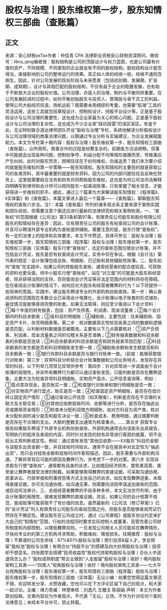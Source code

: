 # 股权与治理丨股东维权第一步，股东知情权三部曲（查账篇）
## 正文
来源：安心财税axTax作者：仲佳青 CPA 法律职业资格安心财税资深顾问，微信号：libra_qing编者按：股权结构是公司的顶层设计与权力蓝图，也是公司最有价值的资产，不同规模、不同类型的企业就会有不同的股权结构。股权结构设计是否得当，直接影响到公司的整体运行的效果。其正如人体的经络一般，经络不通则百病生。因此，针对公司发展的现处阶段与未来愿景（包括初创期、发展期、扩张期、成熟期），设计与其相匹配的股权结构，不仅有益于企业的稳健发展，也有助于不断放大企业的股权价值。公司治理，亦是人的治理，制约与平衡同样重要。在公司发展跃进的过程中，如何平衡创始股东与投资人、管理层与骨干员工的利益，使得公司大船经历风浪，扬帆远航？既需要未雨绸缪的考量，也需要“航海”工具的灵活运用，这些工具就包括章程设计、控制权设计、持股平台设计等。正是基于股权设计与公司治理的重要性，这也成为企业家最为关心的核心问题。正是基于股权设计与公司治理的复杂性，这也成为不少企业家“踩坑踩雷”的误区盲区。有鉴于此，无讼特别联合道达律师团队开设“股权与治理”专栏，系统地解读分析股权设计与公司治理领域的商事法律问题，以期通过专业分析与实操建议，为企业发展赋能助力。本文为专栏第十期内容：股权与治理丨股东维权第一步，股东知情权三部曲（查账篇）。众所周知，商事合作的过程是纷繁复杂的，前期各方洽谈顺畅，但事中可能就会出现各种问题，控制权争夺、利益分配不均等情形接踵而至，导致事后产生纠纷。此时对股东而言，困境往往在于如何维权、向谁追责？我们本次要介绍的就是股东维权的第一步策略——股东知情权。股东知情权的主要目的就是获取公司的各类资料，其中最重要的就是财务资料，因为公司的内部问题往往会反映在财务上，这里就需要结合法务和财务共同帮助股东维权，这也是为何公司法司法解释四明确写到律师和会计师可以陪同股东一起查阅账簿，只有掌握了相关信息，才能获得进一步维权的抓手。据此，通过三个篇章为大家解读股东知情权：《程序篇》、《实体篇》和《查账篇》，本篇文章进入最后一个篇章——《查账篇》，聊聊股东知情权的查账六步法。注1：本篇《查账篇》所列的诸多观点系主要来源于案例实践和团队经验，但需要注意个案还应进行最新的法律研究和相关案例检索。一、“查账权“的范围根据《公司法》第33条和第97条，有限责任公司股东和股份有限公司股东的知情权存在差异：因此，仅有限责任公司的股东有权查阅公司的会计账簿，并且可以聘请外部专业机构为查账提供辅助。需要注意的是，股东行使“查账权”，有一定的法律上的程序和实体要求，本文不作赘述，具体可参见：股权与治理丨股东维权第一步，股东知情权三部曲（程序篇）股权与治理丨股东维权第一步，股东知情权三部曲（实体篇）股东行使“查账权”，法定的查账范围仅限会计账簿，并不包括会计凭证，股东是否有权查阅会计凭证，实务中存在争议。根据《会计法》第15条的规定：会计账簿包括总账、明细账、日记账和其他辅助性账簿。二、股东如何“查账”在实践中，如果公司的控股股东查账，通常经营者的配合度较高，可获取的资料也更全面。但中小股东行使“查账权”，站在“对立面”的可能是大股东和经营者，除非获得法院的支持，否则查阅会计凭证等非法定范围内的材料将存在障碍。在仅查阅会计账簿的情况下，如何应对大股东和经营者舞弊的行为？以下将提供一些简单的思路。实践中，建议股东聘请专业的外部机构协助查账。第一步：确认查阅资料的范围现在多数企业已采用会计电算化，会计账簿以电子账套的形式储存，最佳情况是能够查阅完整的账套。如果无法取得，则应至少查阅以下会计资料：①每个年度的财务报表，包括：资产负债表、利润表、现金流量表；②每个会计期间的科目余额表；③各科目的明细账；④辅助账，主要包括：往来辅助账、固定资产卡片、存货明细表等。第二步：核对数据真实性检验各表之间的数据和逻辑是否匹配，以判断材料数据是否被篡改。主要有以下几点需要核对：①资产负债表、利润表、现金流量表之间的勾稽关系是否准确；②财务报表数据和科目余额表的余额是否连续；③科目余额表的科目余额是否和财务报表项目匹配；④科目余额表的发生额是否和科目明细账发生额一致；⑤辅助账余额和发生额是否和科目余额表一致；⑥银行存款科目余额是否与银行对账单一致。（前提：能够获取银行对账单）第三步：异常科目分析结合会计账簿数据和公司业务特点，发现存在异常的科目，以下列举几项常见异常供参考：第四步：针对异常进一步调查由于会计账簿的局限性，并非所有舞弊行为都可以通过查账发现，只能判断是否存在舞弊迹象，主要方法为检查异常科目明细账、实物资产盘点、公开信息查询等，例如：①盘点库存现金，是否账实一致；②检查银行对账单和银行明细账是否一致；③对实物资产进行盘点，账实是否一致；④检查固定资产明细账，是否存在低价转让固定资产情形；⑤通过查询公开信息（如天眼查），判断是否存在不合理的关联方及关联交易；⑥对其他应收款挂账时间、金额等进行分析，是否存在抽逃出资或挪用资金情形；⑦检查未分配利润借方明细账，如对方科目为资产类，核对未分配利润的减少是否和股东决议一致；⑧检查成本、费用明细，通过摘要判断是否存在不合理的支出，大额的整数支出通常为核查重点。……第五步 获取专业报告如果股东聘请了外部专业机构协助查账，外部机构通常会向该股东出具报告，写明执行的程序及查阅的内容，同时针对发现的财务异常进行客观的披露，但不会给出主观判断或定性。例如：通过查账发现“其他应收款——XX股东”科目的金额与该股东出资金额一致，并且挂账时间较长。通常不会在报告中对此定性为“抽逃出资”，而只会对挂账金额和挂账时间作客观描述。因此，股东需要与外部机构沟通，了解异常背后可能的原因及舞弊行为，并考虑下一步的对策。第六步 实现诉求股东行使“查账权”，通常都有自身的诉求，比如挽回经济损失、罢免某高管、甚至是让舞弊者接受法律的制裁。如果能够取得舞弊的直接证据，可采取沟通协商、民事诉讼、行政举报和刑事控告等方式主张自己的诉求。如仅发现舞弊迹象，未取得直接证据，亦可先沟通协商，如沟通无果，则需要向法院申请追加查账的范围、或启动司法审计。三、总结经营者舞弊的手段多种多样，本文无法穷尽列举。由于会计账簿的局限性，很难发现舞弊的直接证据。并且，如果公司的会计核算不规范，查阅账簿可能获取不了有价值的信息。虽然最新的《公司法（修订草案）》已将“会计凭证”列入有限责任公司股东的查阅范围之内，但股东是否能够查阅凭证仍然存在不确定性。建议股东在公司成立时，通过《公司章程》或股东协议约定来扩大自己的“知情权”范围，行权的流程同时要求实际控制人或董事、高管完善公司财务制度和内部控制，以降低舞弊风险。一旦发现公司相关人员可能存在舞弊情形，尽快向专业的的第三方机构寻求帮助，积极维权、降低损失。往期推荐：股权与治理丨不靠谱的公司生命线：67%&51%股权与治理丨想引投资&留人才，学会预留“股权池”股权与治理丨有限合伙“持股平台”的搭建及四大妙用股权与治理丨投资却不想显名，四张图学会搭建“投资收益型”股权代持架构股权与治理丨合伙人中途退场怎么办？“股权成熟制度”帮企业做到“人走股留”股权与治理丨收好！境内股权架构工具表——“四类人”视角​股权与治理丨收好！境内股权架构工具表——七大平台视角股权与治理丨股东维权第一步，股东知情权三部曲（程序篇）股权与治理丨股东维权第一步，股东知情权三部曲（实体篇）无讼小编：如果您觉得这篇文章还不错，欢迎转发分享、点赞收藏，您也可以在下方评论区留下自己的观点，和大家一起讨论。主编：靖力责编：林慧审核：刘逸凡 王雅玉 陈丽娟 声明：本文为作者原创投稿，文章内容仅为作者观点，不代表「无讼」立场，不作为针对任何个案的法律意见；未经本平台许可，禁止转载。